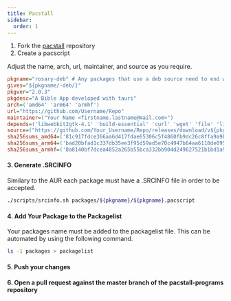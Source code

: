 ```yaml
---
title: Pacstall
sidebar:
  order: 1
---
```


1. Fork the [pacstall](https://github.com/pacstall/pacstall-programs/fork) repository
2. Create a pacscript

Adjust the name, arch, url, maintainer, and source as you require.
```ini
pkgname="rosary-deb" # Any packages that use a deb source need to end with -deb
gives="${pkgname/-deb/}"
pkgver="2.0.3"
pkgdesc="A Bible App developed with tauri"
arch=('amd64' 'arm64' 'armhf')
url="https://github.com/Username/Repo"
maintainer=("Your Name <firstname.lastname@mail.com>")
depends=('libwebkit2gtk-4.1' 'build-essential' 'curl' 'wget' 'file' 'libxdo-dev' 'libssl-dev' 'libayatana-appindicator3-dev' 'librsvg2-dev')
source=("https://github.com/Your_Username/Repo/releases/download/v${pkgver}/app-name_${pkgver}_${CARCH}.deb")
sha256sums_amd64=('81c917fdce366aa6d417fdae65306c5f4860fb9dc26c8ffa9a9b62c0d206c54a')
sha256sums_arm64=('bad20bfad1c337db35ee3f95d59ad5e70c4947b64aa6118de0953ddfec4c1538')
sha256sums_armhf=('8a8140bf7dcea4852a265b55bca332bb904d249627521b1bd1a985b383fd8307')
```
#### 3. Generate .SRCINFO
Similary to the AUR each package must have a .SRCINFO file in order to be accepted.
```sh
./scripts/srcinfo.sh packages/${pkgname}/${pkgname}.pacscript
```

#### 4. Add Your Package to the Packagelist
Your packages name must be added to the packagelist file. This can be automated by using the following command.
```sh
ls -1 packages > packagelist
```
#### 5. Push your changes
#### 6. Open a pull request against the master branch of the pacstall-programs repository

